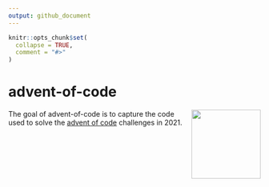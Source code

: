 ```yaml
---
output: github_document
---
```


<!-- README.md is generated from README.Rmd. Please edit that file -->

```r
knitr::opts_chunk$set(
  collapse = TRUE,
  comment = "#>"
)
```

# advent-of-code

<!-- badges: start -->
<!-- badges: end -->

<img src='man/figures/logo.jpeg' align="right" height="138" />

The goal of advent-of-code is to capture the code used to solve the [advent of code](https://adventofcode.com/2021) challenges in 2021. 

